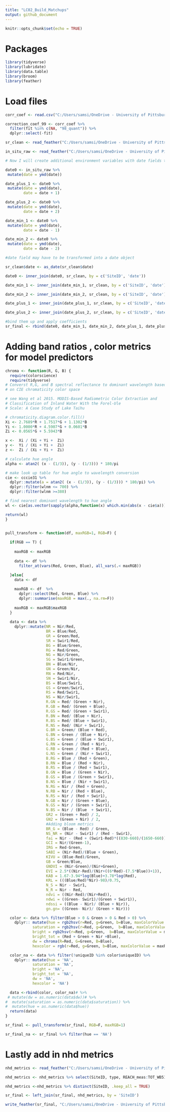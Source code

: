 ```yaml
---
title: "LC02_Build_Matchups"
output: github_document
---
```


```r
knitr::opts_chunk$set(echo = TRUE)
```

# Packages
```r
library(tidyverse)
library(lubridate)
library(data.table)
library(broom)
library(feather)
```

# Load files 

```r

corr_coef <- read.csv("C:/Users/samsi/OneDrive - University of Pittsburgh/OhioRiver_SR/Data/SR_Band_Correction.csv") 

correction_coef_99 <- corr_coef %>%
  filter(fit %in% c(NA, "98_quant")) %>%
  dplyr::select(-fit)

sr_clean <- read_feather("C:/Users/samsi/OneDrive - University of Pittsburgh/OhioRiver_SR/Data/LC02_SR_Clean.feather")
```

```r
in_situ_raw <- read_feather("C:/Users/samsi/OneDrive - University of Pittsburgh/OhioRiver_SR/Data/wqp_lagos_usgs_long_methods.feather")

# Now I will create additional environment variables with date fields that have been added to , in order to join via +- 1 day, +- 2 day. So, there will be a variable with date + 1 , date - 1, etc

date0 <- in_situ_raw %>% 
 mutate(date = ymd(date)) 

date_plus_1 <- date0 %>%
 mutate(date = ymd(date),
        date = date + 1)

date_plus_2 <- date0 %>%
 mutate(date = ymd(date),
        date = date + 2)

date_min_1 <- date0 %>%
 mutate(date = ymd(date),
        date = date - 1)

date_min_2 <- date0 %>%
 mutate(date = ymd(date),
        date = date - 2)

#date field may have to be transformed into a date object

sr_clean$date <- as_date(sr_clean$date)

date0 <- inner_join(date0, sr_clean, by = c('SiteID', 'date'))

date_min_1 <- inner_join(date_min_1, sr_clean, by = c('SiteID', 'date'))

date_min_2 <- inner_join(date_min_2, sr_clean, by = c('SiteID', 'date'))

date_plus_1 <- inner_join(date_plus_1, sr_clean, by = c('SiteID', 'date'))

date_plus_2 <- inner_join(date_plus_2, sr_clean, by = c('SiteID', 'date'))

#bind them up and apply coefficients
sr_final <- rbind(date0, date_min_1, date_min_2, date_plus_1, date_plus_2)

```

# Adding band ratios , color metrics for model predictors 
```r
chroma <- function(R, G, B) {
  require(colorscience)
  require(tidyverse)
# Converst R,G, and B spectral reflectance to dominant wavelength based
# on CIE chromaticity color space

# see Wang et al 2015. MODIS-Based Radiometric Color Extraction and
# Classification of Inland Water With the Forel-Ule
# Scale: A Case Study of Lake Taihu

# chromaticity.diagram.color.fill()
Xi <- 2.7689*R + 1.7517*G + 1.1302*B
Yi <- 1.0000*R + 4.5907*G + 0.0601*B
Zi <- 0.0565*G + 5.5943*B

x <-  Xi / (Xi + Yi +  Zi)
y <-  Yi / (Xi + Yi +  Zi)
z <-  Zi / (Xi + Yi +  Zi)

# calculate hue angle
alpha <- atan2( (x - (1/3)), (y - (1/3))) * 180/pi

# make look up table for hue angle to wavelength conversion
cie <- cccie31 %>%
  dplyr::mutate(a = atan2( (x - (1/3)), (y - (1/3))) * 180/pi) %>%
  dplyr::filter(wlnm <= 700) %>%
  dplyr::filter(wlnm >=380) 

# find nearest dominant wavelength to hue angle
wl <- cie[as.vector(sapply(alpha,function(x) which.min(abs(x - cie$a)))), 'wlnm']

return(wl)
}


pull_transform <- function(df, maxRGB=1, RGB=F) {
  
  if(RGB == T) { 
    
    maxRGB <- maxRGB
    
    data <- df %>%
      filter_at(vars(Red, Green, Blue), all_vars(.< maxRGB))
    
  }else{ 
    data <- df    

    maxRGB <- df  %>%
      dplyr::select(Red, Green, Blue) %>%
      dplyr::summarise(maxRGB = max(., na.rm=F)) 
    
    maxRGB <- maxRGB$maxRGB
  }
  
  data <- data %>%
    dplyr::mutate(NR = Nir/Red,
                  BR = Blue/Red,
                  GR = Green/Red,
                  SR = Swir1/Red,
                  BG = Blue/Green,
                  RG = Red/Green, 
                  NG = Nir/Green,
                  SG = Swir1/Green,
                  BN = Blue/Nir,
                  GN = Green/Nir,
                  RN = Red/Nir,
                  SN = Swir1/Nir,
                  BS = Blue/Swir1,
                  GS = Green/Swir1,
                  RS = Red/Swir1,
                  NS = Nir/Swir1,
                  R.GN = Red/ (Green + Nir),
                  R.GB = Red/ (Green + Blue),
                  R.GS = Red/ (Green + Swir1),
                  R.BN = Red/ (Blue + Nir),
                  R.BS = Red/ (Blue + Swir1),
                  R.NS = Red/ (Nir + Swir1),
                  G.BR = Green/ (Blue + Red),
                  G.BN = Green / (Blue + Nir),
                  G.BS = Green / (Blue + Swir1),
                  G.RN = Green / (Red + Nir),
                  G.RB = Green / (Red + Blue),
                  G.NS = Green / (Nir + Swir1),
                  B.RG = Blue / (Red + Green),
                  B.RN = Blue / (Red + Nir),
                  B.RS = Blue / (Red + Swir1),
                  B.GN = Blue / (Green + Nir),
                  B.GS = Blue / (Green + Swir1),
                  B.NS = Blue / (Nir + Swir1),
                  N.RG = Nir / (Red + Green),
                  N.RB = Nir / (Red + Blue),
                  N.RS = Nir / (Red + Swir1),
                  N.GB = Nir / (Green + Blue),
                  N.GS = Nir / (Green + Swir1),
                  N.BS = Nir / (Blue  + Swir1),
                  GR2 = (Green + Red) / 2,
                  GN2 = (Green + Nir) / 2,
                  #Adding bloom metrics 
                  BR_G = (Blue - Red) / Green,
                  NS_NR = (Nir - Swir1) / (Red - Swir1),
                  fai = Nir - (Red + (Swir1-Red)*((830-660)/(1650-660))),
                  GCI = Nir/(Green-1),
                  IRG = Red-Green,
                  SABI = (Nir-Red)/(Blue + Green),
                  KIVU = (Blue-Red)/Green,
                  GB = Green/Blue,
                  GNDVI = (Nir-Green)/(Nir+Green),
                  EVI = 2.5*((Nir-Red)/(Nir+((6*Red)-(7.5*Blue))+1)),
                  KAB = 1.67-3.94*log(Blue)+3.78*log(Red),
                  KRL = (((Blue/Red)*Nir)-98)/0.75,
                  N_S = Nir - Swir1,
                  N_R = Nir - Red,
                  ndvi = ((Nir-Red)/(Nir+Red)),
                  ndwi = ((Green- Swir1)/(Green + Swir1)),
                  ndssi = ((Blue - Nir)/ (Blue + Nir)),
                  gn.gn= ((Green- Nir)/ (Green + Nir)))

  color <- data %>% filter(Blue > 0 & Green > 0 & Red > 0) %>% 
    dplyr:: mutate(hue = rgb2hsv(r=Red, g=Green, b=Blue, maxColorValue = maxRGB)[1,],
            saturation = rgb2hsv(r=Red, g=Green,  b=Blue, maxColorValue = maxRGB)[2,],
            bright = rgb2hsv(r=Red, g=Green,  b=Blue, maxColorValue = maxRGB)[3,],
            bright_tot = (Red + Green + Nir +Blue),
            dw = chroma(R=Red, G=Green, B=Blue),
            hexcolor = rgb(r=Red, g=Green, b=Blue, maxColorValue = maxRGB))

  color_na <- data %>% filter(!uniqueID %in% color$uniqueID) %>% 
    dplyr:: mutate(hue = 'NA',
            saturation = 'NA',
            bright = 'NA',
            bright_tot = 'NA',
            dw = 'NA', 
            hexcolor = 'NA')

  data <-rbind(color, color_na)# %>%
 # mutate(dw = as.numeric(data$dw))# %>% 
#  mutate(saturation = as.numeric(data$saturation)) %>% 
#  mutate(hue = as.numeric(data$hue))
  return(data)
}

sr_final <- pull_transform(sr_final, RGB=F, maxRGB=1) 

sr_final_na <- sr_final %>% filter(hue == 'NA')

```


# Lastly add in nhd metrics
```r

nhd_metrics <- read_feather("C:/Users/samsi/OneDrive - University of Pittsburgh/OhioRiver_RS/parametersMunged_corrected_v4.feather")

nhd_metrics <- nhd_metrics %>% select(SiteID, type, REACH_meas:TOT_WB5100_ANN, lat, long)

nhd_metrics <-nhd_metrics %>% distinct(SiteID, .keep_all = TRUE)

sr_final <- left_join(sr_final, nhd_metrics, by = 'SiteID')

write_feather(sr_final, "C:/Users/samsi/OneDrive - University of Pittsburgh/LC02_matchup.feather")
```